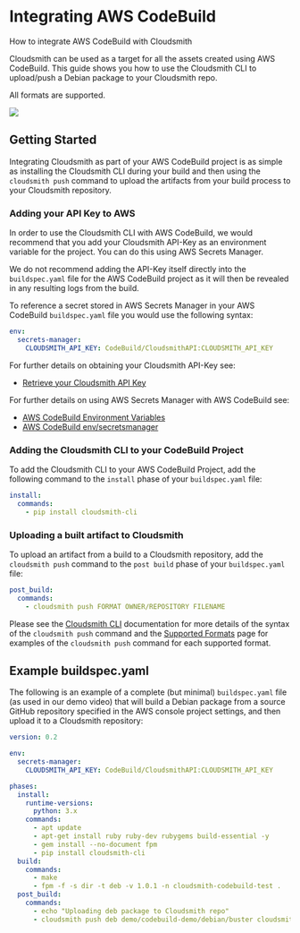 
# Integrating AWS CodeBuild

How to integrate AWS CodeBuild with Cloudsmith

Cloudsmith can be used as a target for all the assets created using AWS CodeBuild. This guide shows you how to use the Cloudsmith CLI to upload/push a Debian package to your Cloudsmith repo. 

All formats are supported.

<NoCodeNoteSnippet />

<a target="_blank" href="https://youtu.be/mGDIn3dKF84"><img src="https://files.readme.io/3bf6e54-cloudsmith-youtube-play-aws-codebuild-small.png"/></a>

## Getting Started

Integrating Cloudsmith as part of your AWS CodeBuild project is as simple as installing the Cloudsmith CLI during your build and then using the `cloudsmith push` command to upload the artifacts from your build process to your Cloudsmith repository.

### Adding your API Key to AWS

In order to use the Cloudsmith CLI with AWS CodeBuild, we would recommend that you add your Cloudsmith API-Key as an environment variable for the project.  You can do this using AWS Secrets Manager.  

We do not recommend adding the API-Key itself directly into the `buildspec.yaml` file for the AWS CodeBuild project as it will then be revealed in any resulting logs from the build.  

To reference a secret stored in AWS Secrets Manager in your AWS CodeBuild `buildspec.yaml` file you would use the following syntax: 

```yaml
env:
  secrets-manager:
    CLOUDSMITH_API_KEY: CodeBuild/CloudsmithAPI:CLOUDSMITH_API_KEY
```

For further details on obtaining your Cloudsmith API-Key see:

- [Retrieve your Cloudsmith API Key](/getting-started/api-key)

For further details on using AWS Secrets Manager with AWS CodeBuild see: 

- [AWS CodeBuild Environment Variables](https://docs.aws.amazon.com/codebuild/latest/APIReference/API_EnvironmentVariable.html)
- [AWS CodeBuild env/secretsmanager](https://docs.aws.amazon.com/codebuild/latest/userguide/build-spec-ref.html#secrets-manager-build-spec)

### Adding the Cloudsmith CLI to your CodeBuild Project

To add the Cloudsmith CLI to your AWS CodeBuild Project, add the following command to the `install` phase of your `buildspec.yaml` file: 

```yaml
install:
  commands:
    - pip install cloudsmith-cli
```

### Uploading a built artifact to Cloudsmith

To upload an artifact from a build to a Cloudsmith repository, add the `cloudsmith push` command to the `post build` phase of your `buildspec.yaml` file: 

```yaml
post_build:
  commands:
    - cloudsmith push FORMAT OWNER/REPOSITORY FILENAME
```

Please see the [Cloudsmith CLI](docs:cli) documentation for more details of the syntax of the `cloudsmith push` command and the [Supported Formats](doc:supported-formats) page for examples of the `cloudsmith push` command for each supported format. 

## Example buildspec.yaml

The following is an example of a complete (but minimal) `buildspec.yaml` file (as used in our demo video) that will build a Debian package from a source GitHub repository specified in the AWS console project settings, and then upload it to a Cloudsmith repository: 

```yaml
version: 0.2

env:
  secrets-manager:
    CLOUDSMITH_API_KEY: CodeBuild/CloudsmithAPI:CLOUDSMITH_API_KEY

phases:
  install:
    runtime-versions:
      python: 3.x
    commands:
      - apt update
      - apt-get install ruby ruby-dev rubygems build-essential -y
      - gem install --no-document fpm
      - pip install cloudsmith-cli
  build:
    commands:
      - make
      - fpm -f -s dir -t deb -v 1.0.1 -n cloudsmith-codebuild-test .
  post_build:
    commands:
      - echo "Uploading deb package to Cloudsmith repo"
      - cloudsmith push deb demo/codebuild-demo/debian/buster cloudsmith-codebuild-test_1.0.1_amd64.deb
```
